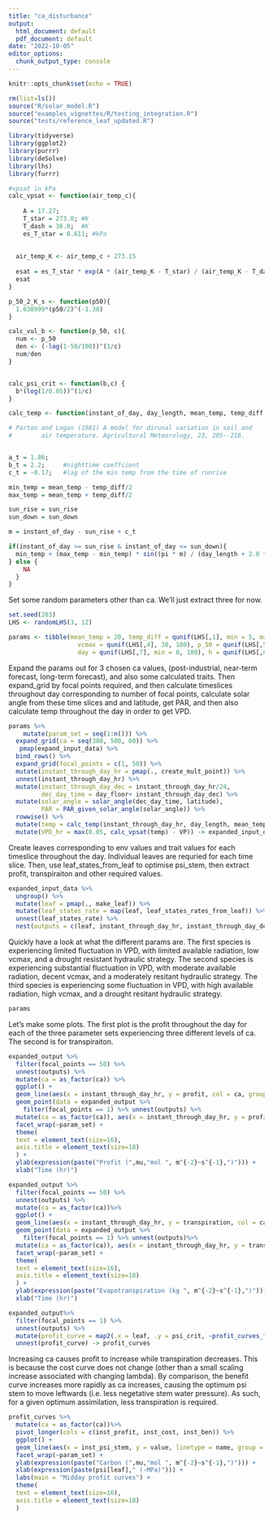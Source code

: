 ```yaml
---
title: "ca_disturbance"
output:
  html_document: default
  pdf_document: default
date: "2022-10-05"
editor_options:
  chunk_output_type: console
---
```


```r
knitr::opts_chunk$set(echo = TRUE)
```

```r
rm(list=ls())
source("R/solar_model.R")
source("examples_vignettes/R/testing_integration.R")
source("tests/reference_leaf_updated.R")

library(tidyverse)
library(ggplot2)
library(purrr)
library(deSolve)
library(lhs)
library(furrr)


```


```r
#vpsat in kPa
calc_vpsat <- function(air_temp_c){
  
    A = 17.27;
    T_star = 273.0; #K
    T_dash = 36.0;  #K
    es_T_star = 0.611; #kPa
  
  
  air_temp_K <- air_temp_c + 273.15
  
  esat = es_T_star * exp(A * (air_temp_K - T_star) / (air_temp_K - T_dash))
  esat
}
```


```r
p_50_2_K_s <- function(p50){
  1.638999*(p50/2)^(-1.38)
}

calc_vul_b <- function(p_50, c){
  num <- p_50
  den <- (-log(1-50/100))^(1/c)
  num/den
}


calc_psi_crit <- function(b,c) {
  b*(log(1/0.05))^(1/c)
}


```


```r
calc_temp <- function(instant_of_day, day_length, mean_temp, temp_diff, sun_rise, sun_down){

# Parton and Logan (1981) A model for dirunal variation in soil and
#        air temperature. Agricultural Meteorology, 23, 205--216.


a_t = 1.86;
b_t = 2.2;     #nighttime coeffcient
c_t = -0.17;   #lag of the min temp from the time of runrise

min_temp = mean_temp - temp_diff/2
max_temp = mean_temp + temp_diff/2

sun_rise = sun_rise
sun_down = sun_down

m = instant_of_day - sun_rise + c_t

if(instant_of_day >= sun_rise & instant_of_day <= sun_down){
  min_temp + (max_temp - min_temp) * sin((pi * m) / (day_length + 2.0 * a_t))
} else {
    NA
  }
}

```

Set some random parameters other than ca. We'll just extract three for now.

```r
set.seed(203)
LHS <- randomLHS(3, 12)

params <- tibble(mean_temp = 20, temp_diff = qunif(LHS[,1], min = 5, max = 20), latitude = qunif(LHS[,2], min = 0, max = 60), VP = qunif(LHS[,3], 0.5, 2),
                   vcmax = qunif(LHS[,4], 30, 100), p_50 = qunif(LHS[,5], min = 1, max = 10), huber_value = qunif(LHS[,6], min = 0.000157/2, max =  0.000157*2),
                   day = qunif(LHS[,7], min = 0, 180), h = qunif(LHS[,8], min = 5, max = 80), E = qunif(LHS[,9], min = 0, max = 1), psi_soil = qunif(LHS[,10], 0, 3), c = qunif(LHS[,12], 1, 10))
```

Expand the params out for 3 chosen ca values, (post-industrial, near-term forecast, long-term forecast), and also some calculated traits. Then expand_grid by focal points required, and then calculate timeslices throughout day corresponding to number of focal points, calculate solar angle from these time slices and and latitude, get PAR, and then also calculate temp throughout the day in order to get VPD. 

```r
params %>%
    mutate(param_set = seq(1:n())) %>%
  expand_grid(ca = seq(380, 500, 60)) %>%
   pmap(expand_input_data) %>%
  bind_rows() %>%
  expand_grid(focal_points = c(1, 50)) %>%
  mutate(instant_through_day_hr = pmap(., create_mult_point)) %>%
  unnest(instant_through_day_hr) %>%
  mutate(instant_through_day_dec = instant_through_day_hr/24,
         dec_day_time = day_floor+ instant_through_day_dec) %>%
  mutate(solar_angle = solar_angle(dec_day_time, latitude),
         PAR = PAR_given_solar_angle(solar_angle)) %>%
  rowwise() %>%
  mutate(temp = calc_temp(instant_through_day_hr, day_length, mean_temp, temp_diff, sun_rise, sun_down)) %>%
  mutate(VPD_hr = max(0.05, calc_vpsat(temp) - VP)) -> expanded_input_data
```

Create leaves corresponding to env values and trait values for each timeslice throughout the day. Individual leaves are requried for each time slice. Then, use leaf_states_from_leaf to optimise psi_stem, then extract profit, transpiraiton and other required values.

```r
expanded_input_data %>% 
  ungroup() %>%
  mutate(leaf = pmap(., make_leaf)) %>%
  mutate(leaf_states_rate = map(leaf, leaf_states_rates_from_leaf)) %>%
  unnest(leaf_states_rate) %>% 
  nest(outputs = c(leaf, instant_through_day_hr, instant_through_day_dec, dec_day_time, solar_angle, PAR, temp, VPD_hr, profit, transpiration, psi_stem, g_c)) -> expanded_output
```

Quickly have a look at what the different params are. The first species is experiencing limited fluctuation in VPD, with limited available radiation, low vcmax, and a drought resistant hydraulic strategy. The second species is experiencing substantial fluctuation in VPD, with moderate available radiation, decent vcmax, and a moderately resitant hydraulic strategy. The third species is experiencing some fluctuation in VPD, with high available radiation, high vcmax, and a drought resitant hydraulic strategy.


```r
params
```

Let's make some plots. The first plot is the profit throughout the day for each of the three parameter sets experiencing three different levels of ca. The second is for transpiraiton. 

```r
expanded_output %>%
  filter(focal_points == 50) %>%
  unnest(outputs) %>%
  mutate(ca = as_factor(ca)) %>%
  ggplot() +
  geom_line(aes(x = instant_through_day_hr, y = profit, col = ca, group = ca)) +
  geom_point(data = expanded_output %>%
    filter(focal_points == 1) %>% unnest(outputs) %>%
  mutate(ca = as_factor(ca)), aes(x = instant_through_day_hr, y = profit, col = ca, group = ca)) +
  facet_wrap(~param_set) +
  theme(
  text = element_text(size=16),
  axis.title = element_text(size=18)
  ) +
  ylab(expression(paste("Profit (",mu,"mol ", m^{-2}~s^{-1},")"))) +
  xlab("Time (hr)")

expanded_output %>%
  filter(focal_points == 50) %>%
  unnest(outputs) %>%
  mutate(ca = as_factor(ca))%>%
  ggplot() +
  geom_line(aes(x = instant_through_day_hr, y = transpiration, col = ca, group = ca)) +
  geom_point(data = expanded_output %>%
    filter(focal_points == 1) %>% unnest(outputs)%>%
  mutate(ca = as_factor(ca)), aes(x = instant_through_day_hr, y = transpiration, col = ca, group = ca)) +
  facet_wrap(~param_set) +
  theme(
  text = element_text(size=16),
  axis.title = element_text(size=18)
  ) +
  ylab(expression(paste("Evapotranspiration (kg ", m^{-2}~s^{-1},")"))) +
  xlab("Time (hr)")

```

```r
expanded_output%>%
  filter(focal_points == 1) %>% 
  unnest(outputs) %>%
  mutate(profit_curve = map2(.x = leaf, .y = psi_crit, ~profit_curves_from_leaf(.x, .y))) %>%
  unnest(profit_curve) -> profit_curves
```

Increasing ca causes profit to increase while transpiration decreases. This is because the cost curve does not change (other than a small scaling increase associated with changing lambda). By comparison, the benefit curve increases more rapidly as ca increases, causing the optimum psi stem to move leftwards (i.e. less negetative stem water pressure). As such, for a given optimum assimilation, less transpiration is required.

```r
profit_curves %>%
  mutate(ca = as_factor(ca))%>% 
  pivot_longer(cols = c(inst_profit, inst_cost, inst_ben)) %>%
  ggplot() +
  geom_line(aes(x = inst_psi_stem, y = value, linetype = name, group = interaction(name, ca), colour = ca)) +
  facet_wrap(~param_set) +
  ylab(expression(paste("Carbon (",mu,"mol ", m^{-2}~s^{-1},")"))) +
  xlab(expression(paste(psi[leaf]," (-MPa)"))) +
  labs(main = "Midday profit curves") +
  theme(
  text = element_text(size=16),
  axis.title = element_text(size=18) 
  )
```

